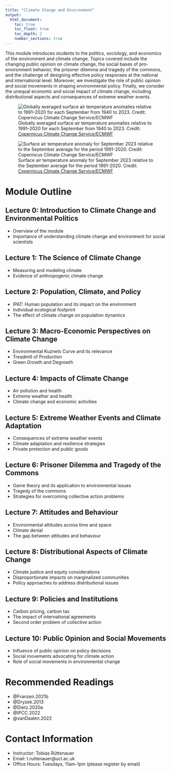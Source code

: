 ```yaml
---
title: "Climate Change and Environment"
output: 
  html_document:
    toc: true
    toc_float: true
    toc_depth: 2
    number_sections: true
---
```



This module introduces students to the politics, sociology, and economics of the environment and climate change. Topics covered include the changing public opinion on climate change, the social bases of pro-environment behavior, the prisoner dilemma and tragedy of the commons, and the challenge of designing effective policy responses at the national and international level. Moreover, we investigate the role of public opinion and social movements in shaping environmental policy. Finally, we consider the unequal economic and social impact of climate change, including distributional aspects and consequences of extreme weather events.

![Globally averaged surface air temperature anomalies relative to 1991–2020 for each September from 1940 to 2023. Credit: [Copernicus Climate Change Service/ECMWF](https://climate.copernicus.eu/copernicus-september-2023-unprecedented-temperature-anomalies)](figs/copernicus1.png)

![Surface air temperature anomaly for September 2023 relative to the September average for the period 1991-2020. Credit: [Copernicus Climate Change Service/ECMWF](https://climate.copernicus.eu/surface-air-temperature-september-2023)](figs/copernicus2.png)

# Module Outline


## Lecture 0: Introduction to Climate Change and Environmental Politics

- Overview of the module
- Importance of understanding climate change and environment for social scientists

## Lecture 1: The Science of Climate Change

- Measuring and modeling climate
- Evidence of anthropogenic climate change

## Lecture 2: Population, Climate, and Policy

- IPAT: Human population and its impact on the environment
- Individual ecological footprint
- The effect of climate change on population dynamics

## Lecture 3: Macro-Economic Perspectives on Climate Change

- Environmental Kuznets Curve and its relevance
- Treadmill of Production
- Green Growth and Degrowth

## Lecture 4: Impacts of Climate Change

- Air pollution and health
- Extreme weather and health
- Climate change and economic activities

## Lecture 5: Extreme Weather Events and Climate Adaptation

- Consequences of extreme weather events
- Climate adaptation and resilience strategies
- Private protection and public goods

## Lecture 6: Prisoner Dilemma and Tragedy of the Commons

- Game theory and its application to environmental issues
- Tragedy of the commons
- Strategies for overcoming collective action problems

## Lecture 7: Attitudes and Behaviour

- Environmental attitudes across time and space
- Climate denial
- The gap between attitudes and behaviour

## Lecture 8: Distributional Aspects of Climate Change

- Climate justice and equity considerations
- Disproportionate impacts on marginalized communities
- Policy approaches to address distributional issues

## Lecture 9: Policies and Institutions

- Carbon pricing, carbon tax
- The impact of international agreements
- Second order problem of collective action

## Lecture 10: Public Opinion and Social Movements

- Influence of public opinion on policy decisions
- Social movements advocating for climate action
- Role of social movements in environmental change

# Recommended Readings

- @Franzen.2021b
- @Dryzek.2013
- @Dietz.2020a
- @IPCC.2022
- @vanDaalen.2022

# Contact Information

- Instructor: Tobias Rüttenauer
- Email: t.ruttenauer@ucl.ac.uk
- Office Hours: Tuesdays, 11am-1pm (please register by email)


